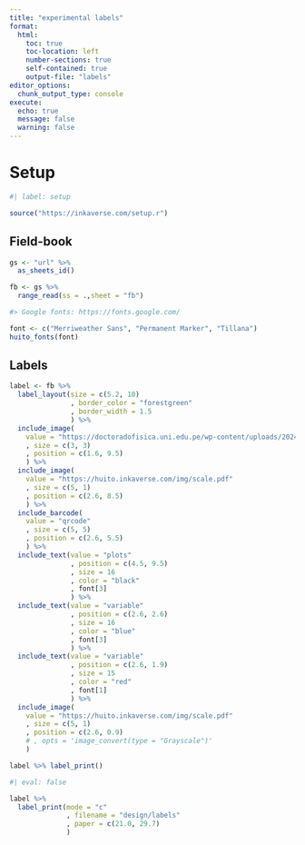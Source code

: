 ```yaml
---
title: "experimental labels"
format:
  html:
    toc: true
    toc-location: left
    number-sections: true
    self-contained: true
    output-file: "labels"
editor_options: 
  chunk_output_type: console
execute: 
  echo: true
  message: false
  warning: false
---
```


# Setup

```r
#| label: setup

source("https://inkaverse.com/setup.r")
```

## Field-book

```r
gs <- "url" %>% 
  as_sheets_id()

fb <- gs %>% 
  range_read(ss = .,sheet = "fb")

#> Google fonts: https://fonts.google.com/

font <- c("Merriweather Sans", "Permanent Marker", "Tillana")
huito_fonts(font)
```

## Labels 

```r
label <- fb %>%
  label_layout(size = c(5.2, 10)
               , border_color = "forestgreen"
               , border_width = 1.5
               ) %>%
  include_image(
    value = "https://doctoradofisica.uni.edu.pe/wp-content/uploads/2024/01/d123d3.webp"
    , size = c(3, 3)
    , position = c(1.6, 9.5)
    ) %>% 
  include_image(
    value = "https://huito.inkaverse.com/img/scale.pdf"
    , size = c(5, 1)
    , position = c(2.6, 8.5)
    ) %>% 
  include_barcode(
    value = "qrcode"
    , size = c(5, 5)
    , position = c(2.6, 5.5)
    ) %>% 
  include_text(value = "plots"
               , position = c(4.5, 9.5)
               , size = 16
               , color = "black"
               , font[3]
               ) %>% 
  include_text(value = "variable"
               , position = c(2.6, 2.6)
               , size = 16
               , color = "blue"
               , font[3]
               ) %>% 
  include_text(value = "variable"
               , position = c(2.6, 1.9)
               , size = 15
               , color = "red"
               , font[1]
               ) %>% 
  include_image(
    value = "https://huito.inkaverse.com/img/scale.pdf"
    , size = c(5, 1)
    , position = c(2.6, 0.9)
    # , opts = 'image_convert(type = "Grayscale")'
    ) 

label %>% label_print()
```

```r
#| eval: false

label %>% 
  label_print(mode = "c"
              , filename = "design/labels"
              , paper = c(21.0, 29.7)
              )
```

